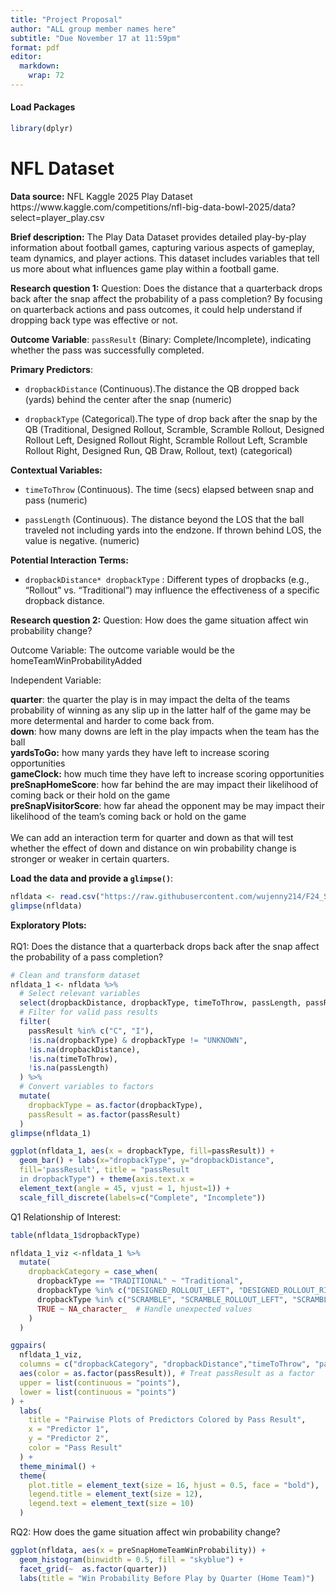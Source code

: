 ```yaml
---
title: "Project Proposal"
author: "ALL group member names here"
subtitle: "Due November 17 at 11:59pm"
format: pdf
editor: 
  markdown: 
    wrap: 72
---
```


#### Load Packages

```r
library(dplyr)
```

# NFL Dataset

**Data source:** NFL Kaggle 2025 Play Dataset
https://www.kaggle.com/competitions/nfl-big-data-bowl-2025/data?select=player_play.csv

**Brief description:** The Play Data Dataset provides detailed
play-by-play information about football games, capturing various aspects
of gameplay, team dynamics, and player actions. This dataset includes
variables that tell us more about what influences game play within a
football game.

**Research question 1:** Question: Does the distance that a quarterback
drops back after the snap affect the probability of a pass completion?
By focusing on quarterback actions and pass outcomes, it could help
understand if dropping back type was effective or not.

**Outcome Variable**: `passResult` (Binary: Complete/Incomplete),
indicating whether the pass was successfully completed.

**Primary Predictors**:

-   `dropbackDistance` (Continuous).The distance the QB dropped back
    (yards) behind the center after the snap (numeric)

-   `dropbackType` (Categorical).The type of drop back after the snap by
    the QB (Traditional, Designed Rollout, Scramble, Scramble Rollout,
    Designed Rollout Left, Designed Rollout Right, Scramble Rollout
    Left, Scramble Rollout Right, Designed Run, QB Draw, Rollout, text)
    (categorical)

**Contextual Variables:**

-   `timeToThrow` (Continuous). The time (secs) elapsed between snap and
    pass (numeric)

-   `passLength` (Continuous). The distance beyond the LOS that the ball
    traveled not including yards into the endzone. If thrown behind LOS,
    the value is negative. (numeric)

**Potential Interaction Terms:**

-   `dropbackDistance* dropbackType` : Different types of dropbacks
    (e.g., "Rollout" vs. "Traditional") may influence the effectiveness
    of a specific dropback distance.

**Research question 2:** Question: How does the game situation affect
win probability change?

Outcome Variable: The outcome variable would be the
homeTeamWinProbabilityAdded

Independent Variable:

**quarter**: the quarter the play is in may impact the delta of the
teams probability of winning as any slip up in the latter half of the
game may be more determental and harder to come back from.\
**down**: how many downs are left in the play impacts when the team has
the ball\
**yardsToGo:** how many yards they have left to increase scoring
opportunities\
**gameClock:** how much time they have left to increase scoring
opportunities\
**preSnapHomeScore**: how far behind the are may impact their likelihood
of coming back or their hold on the game\
**preSnapVisitorScore**: how far ahead the opponent may be may impact
their likelihood of the team's coming back or hold on the game\
\
We can add an interaction term for quarter and down as that will test
whether the effect of down and distance on win probability change is
stronger or weaker in certain quarters.

**Load the data and provide a `glimpse()`**:

```r
nfldata <- read.csv("https://raw.githubusercontent.com/wujenny214/F24_STATS_FINAL/refs/heads/main/data/NFL/plays.csv") #replace with you file path name 
glimpse(nfldata) 

```

**Exploratory Plots:**\
\
RQ1: Does the distance that a quarterback drops back after the snap
affect the probability of a pass completion?

```r
# Clean and transform dataset
nfldata_1 <- nfldata %>%
  # Select relevant variables
  select(dropbackDistance, dropbackType, timeToThrow, passLength, passResult) %>%
  # Filter for valid pass results
  filter(
    passResult %in% c("C", "I"),
    !is.na(dropbackType) & dropbackType != "UNKNOWN",
    !is.na(dropbackDistance),
    !is.na(timeToThrow),
    !is.na(passLength)
  ) %>%
  # Convert variables to factors
  mutate(
    dropbackType = as.factor(dropbackType),
    passResult = as.factor(passResult)
  )
glimpse(nfldata_1)

```

```r
ggplot(nfldata_1, aes(x = dropbackType, fill=passResult)) + 
  geom_bar() + labs(x="dropbackType", y="dropbackDistance", 
  fill='passResult', title = "passResult
  in dropbackType") + theme(axis.text.x = 
  element_text(angle = 45, vjust = 1, hjust=1)) +
  scale_fill_discrete(labels=c("Complete", "Incomplete"))
```

Q1 Relationship of Interest:

```r
table(nfldata_1$dropbackType)
```

```r
nfldata_1_viz <-nfldata_1 %>%
  mutate(
    dropbackCategory = case_when(
      dropbackType == "TRADITIONAL" ~ "Traditional",
      dropbackType %in% c("DESIGNED_ROLLOUT_LEFT", "DESIGNED_ROLLOUT_RIGHT") ~ "Designed Rollout",
      dropbackType %in% c("SCRAMBLE", "SCRAMBLE_ROLLOUT_LEFT", "SCRAMBLE_ROLLOUT_RIGHT") ~ "Scramble",
      TRUE ~ NA_character_  # Handle unexpected values
    )
  )

ggpairs(
  nfldata_1_viz,
  columns = c("dropbackCategory", "dropbackDistance","timeToThrow", "passLength" ),
  aes(color = as.factor(passResult)), # Treat passResult as a factor
  upper = list(continuous = "points"),
  lower = list(continuous = "points")
) +
  labs(
    title = "Pairwise Plots of Predictors Colored by Pass Result",
    x = "Predictor 1",
    y = "Predictor 2",
    color = "Pass Result"
  ) +
  theme_minimal() +
  theme(
    plot.title = element_text(size = 16, hjust = 0.5, face = "bold"),
    legend.title = element_text(size = 12),
    legend.text = element_text(size = 10)
  )


```

RQ2: How does the game situation affect win probability change?

```r
ggplot(nfldata, aes(x = preSnapHomeTeamWinProbability)) +
  geom_histogram(binwidth = 0.5, fill = "skyblue") +
  facet_grid(~  as.factor(quarter))
  labs(title = "Win Probability Before Play by Quarter (Home Team)")

```
